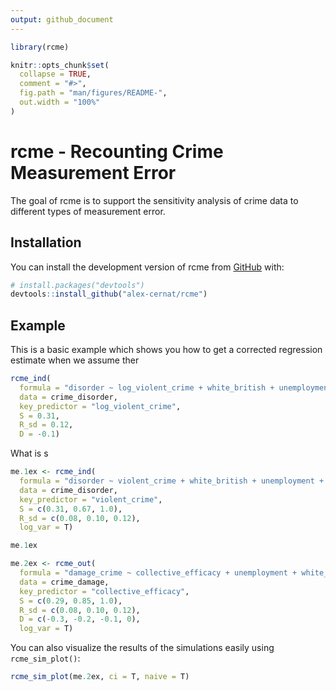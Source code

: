 ```yaml
---
output: github_document
---
```


<!-- README.md is generated from README.Rmd. Please edit that file -->

```r
library(rcme)

knitr::opts_chunk$set(
  collapse = TRUE,
  comment = "#>",
  fig.path = "man/figures/README-",
  out.width = "100%"
)
```

# rcme - Recounting Crime Measurement Error

<!-- badges: start -->
<!-- badges: end -->

The goal of rcme is to support the sensitivity analysis of crime data to different types of measurement error.

## Installation

You can install the development version of rcme from [GitHub](https://github.com/) with:

``` r
# install.packages("devtools")
devtools::install_github("alex-cernat/rcme")
```

## Example

This is a basic example which shows you how to get a corrected regression estimate when we assume ther

```r
rcme_ind(
  formula = "disorder ~ log_violent_crime + white_british + unemployment + median_age",
  data = crime_disorder,
  key_predictor = "log_violent_crime",
  S = 0.31,
  R_sd = 0.12,
  D = -0.1) 
```

What is s
```r
me.1ex <- rcme_ind(
  formula = "disorder ~ violent_crime + white_british + unemployment + median_age",
  data = crime_disorder,
  key_predictor = "violent_crime",
  S = c(0.31, 0.67, 1.0),
  R_sd = c(0.08, 0.10, 0.12),
  log_var = T) 

me.1ex
```


```r

me.2ex <- rcme_out(
  formula = "damage_crime ~ collective_efficacy + unemployment + white_british + median_age",
  data = crime_damage,
  key_predictor = "collective_efficacy",
  S = c(0.29, 0.85, 1.0),
  R_sd = c(0.08, 0.10, 0.12),
  D = c(-0.3, -0.2, -0.1, 0),
  log_var = T)

```

You can also visualize the results of the simulations easily using `rcme_sim_plot()`:

```r
rcme_sim_plot(me.2ex, ci = T, naive = T)
```


